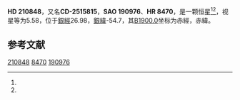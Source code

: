 {{Starbox begin
| name = HD 210848
}}
{{Starbox observe
| epoch = [[J2000.0|J2000.0]]
| constell = {{星座名待查}}<ref name=SIMBAD>{{cite web
 | url=http://simbad.u-strasbg.fr/simbad/sim-id?Ident=HR+8470
 | title =Pulsating variable Star
 | publisher=Centre de Données astronomiques de Strasbourg
 | work=SIMBAD
 | accessdate=2012-07-13}}</ref><ref name=DATA>{{cite web
 | url=http://vizier.u-strasbg.fr/viz-bin/VizieR-5?-out.add=.&-source=5050&-corr=PK=HR&-out.max=9999&HR=8470
 | title=VizieR Detailed Page
 | accessdate=2012-07-13
 | archive-date=2019-02-16
 | archive-url=https://web.archive.org/web/20190216101515/http://vizier.u-strasbg.fr/viz-bin/VizieR-5?-out.add=.&-source=5050&-corr=PK=HR&-out.max=9999&HR=8470
 | dead-url=no
 }}</ref>
| 星官 = 
| ra = {{RA|22|13|44.4}}<ref name=SIMBAD /><ref name=DATA />
| dec = {{DEC|-25|10|51}}<ref name=SIMBAD /><ref name=DATA />
| appmag_v = 5.58<ref name=SIMBAD /><ref name=DATA />
}}
{{Starbox character
| class = F6III-II<ref name=SIMBAD /><ref name=DATA />
| b-v = 0.49<ref name=SIMBAD /><ref name=DATA />
| u-b = 0.22<ref name=SIMBAD /><ref name=DATA />
| r-i = <ref name=SIMBAD /><ref name=DATA />
| variable = 
}}
{{Starbox astrometry
| radial_v = 0.22
| prop_mo_ra = -28
| parallax = 
| p_error = 
}}
{{Starbox catalog
| names =CD-2515815，[[SAO星表|SAO]] 190976，[[HD星表|HD]] 210848，[[HR星表|HR]] 8470}}
{{Starbox reference |Simbad=HR+8470}}
{{Starbox end}}

'''HD 210848'''，又名'''CD-2515815'''，'''SAO 190976'''、'''HR 8470'''，是一颗恒星<ref name=SIMBAD /><ref name=DATA />，视星等为5.58，位于[[銀道座標系|銀經]]26.98，[[銀道座標系|銀緯]]-54.7，其[[B1900.0|B1900.0]]坐标为赤經{{RA|22|8|7.4}}，赤緯{{DEC|-25|-54.7|34}}。

== 参考文献 ==
{{reflist}}

{{star-stub}}

[[Category:HD和HDE天體|210848]]
[[Category:HR天體|8470]]
[[Category:SAO天體|190976]]